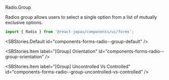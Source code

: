 
<SBTitle>Radio.Group</SBTitle>

<SBDescription>
  Radios group allows users to select a single option from a list of mutually exclusive options.
</SBDescription>

```jsx dark
import { Radio } from '@react-jopau/components/ui/forms';
```

<SBStories.Default id="components-forms-radio--group-default" />

<SBArgsTable component={Radio.Group} />

<SBStories>
<SBStories.Item label="[Group] Label" id="components-forms-radio--group-label" />

<SBStories.Item label="[Group] Orientation" id="components-forms-radio--group-orientation" />

<SBStories.Item label="[Group] Uncontrolled Vs Controlled" id="components-forms-radio--group-uncontrolled-vs-controlled" />
</SBStories>

